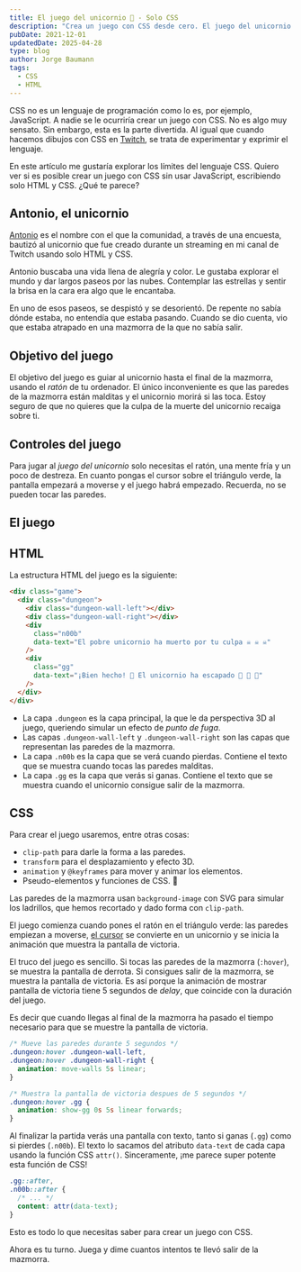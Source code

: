 ```yaml
---
title: El juego del unicornio 🦄 - Solo CSS
description: "Crea un juego con CSS desde cero. El juego del unicornio es un mini juego creado completamente con CSS y HTML. ¿Es posible crear un juego con CSS? ¿Cuáles son los límites del lenguaje?"
pubDate: 2021-12-01
updatedDate: 2025-04-28
type: blog
author: Jorge Baumann
tags:
  - CSS
  - HTML
---
```



CSS no es un lenguaje de programación como lo es, por ejemplo, JavaScript. A nadie se le ocurriría crear un juego con CSS. No es algo muy sensato. Sin embargo, esta es la parte divertida. Al igual que cuando hacemos dibujos con CSS en [Twitch](https://www.instagram.com/p/CL4wOUisfzz/?img_index=1), se trata de experimentar y exprimir el lenguaje.

En este artículo me gustaría explorar los límites del lenguaje CSS. Quiero ver si es posible crear un juego con CSS sin usar JavaScript, escribiendo solo HTML y CSS. ¿Qué te parece?

## Antonio, el unicornio

[Antonio](https://youtu.be/x2kLLNFh-1k) es el nombre con el que la comunidad, a través de una encuesta, bautizó al unicornio que fue creado durante un streaming en mi canal de Twitch usando solo HTML y CSS.

Antonio buscaba una vida llena de alegría y color. Le gustaba explorar el mundo y dar largos paseos por las nubes. Contemplar las estrellas y sentir la brisa en la cara era algo que le encantaba.

En uno de esos paseos, se despistó y se desorientó. De repente no sabía dónde estaba, no entendía que estaba pasando. Cuando se dio cuenta, vio que estaba atrapado en una mazmorra de la que no sabía salir.

## Objetivo del juego

El objetivo del juego es guiar al unicornio hasta el final de la mazmorra, usando el _ratón_ de tu ordenador. El único inconveniente es que las paredes de la mazmorra están malditas y el unicornio morirá si las toca. Estoy seguro de que no quieres que la culpa de la muerte del unicornio recaiga sobre ti.

## Controles del juego

Para jugar al _juego del unicornio_ solo necesitas el ratón, una mente fría y un poco de destreza. En cuanto pongas el cursor sobre el triángulo verde, la pantalla empezará a moverse y el juego habrá empezado. Recuerda, no se pueden tocar las paredes.

## El juego

<TheUnicornGame />

## HTML

La estructura HTML del juego es la siguiente:

```html
<div class="game">
  <div class="dungeon">
    <div class="dungeon-wall-left"></div>
    <div class="dungeon-wall-right"></div>
    <div
      class="n00b"
      data-text="El pobre unicornio ha muerto por tu culpa ☠️ ☠️ ☠️"
    />
    <div
      class="gg"
      data-text="¡Bien hecho! 🎉 El unicornio ha escapado 🌈 🌈 🌈"
    />
  </div>
</div>
```

- La capa `.dungeon` es la capa principal, la que le da perspectiva 3D al juego, queriendo simular un efecto de _punto de fuga_.
- Las capas `.dungeon-wall-left` y `.dungeon-wall-right` son las capas que representan las paredes de la mazmorra.
- La capa `.n00b` es la capa que se verá cuando pierdas. Contiene el texto que se muestra cuando tocas las paredes malditas.
- La capa `.gg` es la capa que verás si ganas. Contiene el texto que se muestra cuando el unicornio consigue salir de la mazmorra.

## CSS

Para crear el juego usaremos, entre otras cosas:

- `clip-path` para darle la forma a las paredes.
- `transform` para el desplazamiento y efecto 3D.
- `animation` y `@keyframes` para mover y animar los elementos.
- Pseudo-elementos y funciones de CSS. 🤯

Las paredes de la mazmorra usan `background-image` con SVG para simular los ladrillos, que hemos recortado y dado forma con `clip-path`.

El juego comienza cuando pones el ratón en el triángulo verde: las paredes empiezan a moverse, [el cursor](https://baumannzone.github.io/cursores-css/) se convierte en un unicornio y se inicia la animación que muestra la pantalla de victoria.

El truco del juego es sencillo. Si tocas las paredes de la mazmorra (`:hover`), se muestra la pantalla de derrota. Si consigues salir de la mazmorra, se muestra la pantalla de victoria. Es así porque la animación de mostrar pantalla de victoria tiene 5 segundos de _delay_, que coincide con la duración del juego.

Es decir que cuando llegas al final de la mazmorra ha pasado el tiempo necesario para que se muestre la pantalla de victoria.

```css
/* Mueve las paredes durante 5 segundos */
.dungeon:hover .dungeon-wall-left,
.dungeon:hover .dungeon-wall-right {
  animation: move-walls 5s linear;
}

/* Muestra la pantalla de victoria despues de 5 segundos */
.dungeon:hover .gg {
  animation: show-gg 0s 5s linear forwards;
}
```

Al finalizar la partida verás una pantalla con texto, tanto si ganas (`.gg`) como si pierdes (`.n00b`). El texto lo sacamos del atributo `data-text` de cada capa usando la función CSS `attr()`. Sinceramente, ¡me parece super potente esta función de CSS!

```css
.gg::after,
.n00b::after {
  /* ... */
  content: attr(data-text);
}
```

Esto es todo lo que necesitas saber para crear un juego con CSS.

Ahora es tu turno. Juega y dime cuantos intentos te llevó salir de la mazmorra.
